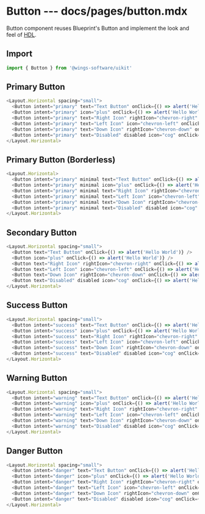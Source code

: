 # Button --- docs/pages/button.mdx

Button component reuses Blueprint's Button and implement the look and feel of [HDL](https://projects.invisionapp.com/d/?origin=v7#/projects/prototypes/17628604).

## Import

```js
import { Button } from '@wings-software/uikit'
```

## Primary Button

```js live=true
<Layout.Horizontal spacing="small">
  <Button intent="primary" text="Text Button" onClick={() => alert('Hello World')} />
  <Button intent="primary" icon="plus" onClick={() => alert('Hello World')} />
  <Button intent="primary" text="Right Icon" rightIcon="chevron-right" onClick={() => alert('Hello World')} />
  <Button intent="primary" text="Left Icon" icon="chevron-left" onClick={() => alert('Hello World')} />
  <Button intent="primary" text="Down Icon" rightIcon="chevron-down" onClick={() => alert('Hello World')} />
  <Button intent="primary" text="Disabled" disabled icon="cog" onClick={() => alert('Hello World')} />
</Layout.Horizontal>
```

## Primary Button (Borderless)

```js live=true
<Layout.Horizontal>
  <Button intent="primary" minimal text="Text Button" onClick={() => alert('Hello World')} />
  <Button intent="primary" minimal icon="plus" onClick={() => alert('Hello World')} />
  <Button intent="primary" minimal text="Right Icon" rightIcon="chevron-right" onClick={() => alert('Hello World')} />
  <Button intent="primary" minimal text="Left Icon" icon="chevron-left" onClick={() => alert('Hello World')} />
  <Button intent="primary" minimal text="Down Icon" rightIcon="chevron-down" onClick={() => alert('Hello World')} />
  <Button intent="primary" minimal text="Disabled" disabled icon="cog" onClick={() => alert('Hello World')} />
</Layout.Horizontal>
```

## Secondary Button

```js live=true
<Layout.Horizontal spacing="small">
  <Button text="Text Button" onClick={() => alert('Hello World')} />
  <Button icon="plus" onClick={() => alert('Hello World')} />
  <Button text="Right Icon" rightIcon="chevron-right" onClick={() => alert('Hello World')} />
  <Button text="Left Icon" icon="chevron-left" onClick={() => alert('Hello World')} />
  <Button text="Down Icon" rightIcon="chevron-down" onClick={() => alert('Hello World')} />
  <Button text="Disabled" disabled icon="cog" onClick={() => alert('Hello World')} />
</Layout.Horizontal>
```

## Success Button

```js live=true
<Layout.Horizontal spacing="small">
  <Button intent="success" text="Text Button" onClick={() => alert('Hello World')} />
  <Button intent="success" icon="plus" onClick={() => alert('Hello World')} />
  <Button intent="success" text="Right Icon" rightIcon="chevron-right" onClick={() => alert('Hello World')} />
  <Button intent="success" text="Left Icon" icon="chevron-left" onClick={() => alert('Hello World')} />
  <Button intent="success" text="Down Icon" rightIcon="chevron-down" onClick={() => alert('Hello World')} />
  <Button intent="success" text="Disabled" disabled icon="cog" onClick={() => alert('Hello World')} />
</Layout.Horizontal>
```

## Warning Button

```js live=true
<Layout.Horizontal spacing="small">
  <Button intent="warning" text="Text Button" onClick={() => alert('Hello World')} />
  <Button intent="warning" icon="plus" onClick={() => alert('Hello World')} />
  <Button intent="warning" text="Right Icon" rightIcon="chevron-right" onClick={() => alert('Hello World')} />
  <Button intent="warning" text="Left Icon" icon="chevron-left" onClick={() => alert('Hello World')} />
  <Button intent="warning" text="Down Icon" rightIcon="chevron-down" onClick={() => alert('Hello World')} />
  <Button intent="warning" text="Disabled" disabled icon="cog" onClick={() => alert('Hello World')} />
</Layout.Horizontal>
```

## Danger Button

```js live=true
<Layout.Horizontal spacing="small">
  <Button intent="danger" text="Text Button" onClick={() => alert('Hello World')} />
  <Button intent="danger" icon="plus" onClick={() => alert('Hello World')} />
  <Button intent="danger" text="Right Icon" rightIcon="chevron-right" onClick={() => alert('Hello World')} />
  <Button intent="danger" text="Left Icon" icon="chevron-left" onClick={() => alert('Hello World')} />
  <Button intent="danger" text="Down Icon" rightIcon="chevron-down" onClick={() => alert('Hello World')} />
  <Button intent="danger" text="Disabled" disabled icon="cog" onClick={() => alert('Hello World')} />
</Layout.Horizontal>
```
